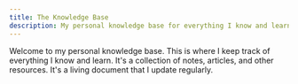```yaml
---
title: The Knowledge Base
description: My personal knowledge base for everything I know and learn
---
```


Welcome to my personal knowledge base. This is where I keep track of everything I know and learn. 
It's a collection of notes, articles, and other resources. It's a living document that I update regularly.
